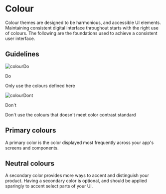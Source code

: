 



<Meta title="Foundation/Colour/Overview" />

# Colour

Colour themes are designed to be harmonious, and accessible UI elements. Maintaining consistent digital interface throughout starts with the right use of colours. The following are the foundations used to achieve a consistent user interface.

## Guidelines

<div className="guideline-container">
  <div className="guideline-block">
    <div className="guideline-block--do">
      <div className="guideline-block--image">
        <img src={colourDo} alt="colourDo" />
      </div>
      <div>
        <div className="guideline-block--bar"></div>
        <p className="guideline-block--title">Do</p>
        <p>Only use the colours defined here</p>
      </div>
    </div>
  </div>
  <div className="guideline-block">
    <div className="guideline-block--dont">
      <div className="guideline-block--image">
        <img src={colourDont} alt="colourDont" />
      </div>
      <div>
        <div className="guideline-block--bar"></div>
        <p className="guideline-block--title">Don't</p>
        <p>Don't use the colours that doesn't meet color contrast standard</p>
      </div>
    </div>
  </div>
</div>

## Primary colours

A primary color is the color displayed most frequently across your app's screens and components.

<div className="color-block-wrapper">
  <ColourBlock id="green-1" color="#539877" name="Fern green" />
  <ColourBlock id="green-2" color="#68F8B4" name="Seafoam green #1" />
  <ColourBlock id="green-3" color="#73F9BC" name="Seafoam green #2" />
  <ColourBlock id="green-4" color="#7BF9C0" name="Seafoam green #3" />
  <ColourBlock id="green-5" color="#BFFFE1" name="Light green" />
</div>

## Neutral colours

A secondary color provides more ways to accent and distinguish your product. Having a secondary color is optional, and should be applied sparingly to accent select parts of your UI.

<div className="color-block-wrapper">
  <ColourBlock id="grey-1" color="#000000" name="Pitch black" />
  <ColourBlock id="grey-2" color="#171616" name="Charcoal grey" />
  <ColourBlock id="grey-3" color="#252525" name="Shadow grey" />
  <ColourBlock id="grey-4" color="#171616" name="Ash grey" />
  <ColourBlock id="grey-5" color="#ffffff" name="Pure white" border="#000000" />
</div>
